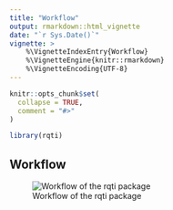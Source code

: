 ```yaml
---
title: "Workflow"
output: rmarkdown::html_vignette
date: "`r Sys.Date()`"
vignette: >
    %\VignetteIndexEntry{Workflow}
    %\VignetteEngine{knitr::rmarkdown}
    %\VignetteEncoding{UTF-8}
---
```


```r
knitr::opts_chunk$set(
  collapse = TRUE,
  comment = "#>"
)
```

```r
library(rqti)
```

## Workflow


![Workflow of the rqti package](images/workflow.png)
